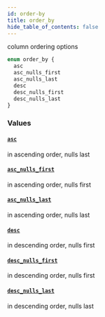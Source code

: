 ```yaml
---
id: order-by
title: order_by
hide_table_of_contents: false
---
```



column ordering options

```graphql
enum order_by {
  asc
  asc_nulls_first
  asc_nulls_last
  desc
  desc_nulls_first
  desc_nulls_last
}
```


### Values

#### [`asc`](#)

in ascending order, nulls last


#### [`asc_nulls_first`](#)

in ascending order, nulls first


#### [`asc_nulls_last`](#)

in ascending order, nulls last


#### [`desc`](#)

in descending order, nulls first


#### [`desc_nulls_first`](#)

in descending order, nulls first


#### [`desc_nulls_last`](#)

in descending order, nulls last




